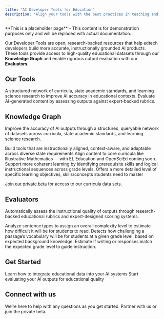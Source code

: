 ```yaml
---
title: "AI Developer Tools for Education"
description: "Align your tools with the best practices in teaching and learning"
---
```


<Warning>
  **This is a placeholder page** - This content is for demonstration purposes only and will be replaced with actual documentation.
</Warning>

Our Developer Tools are open, research-backed resources that help edtech developers build more accurate, instructionally grounded AI products. These tools provide access to high-quality educational datasets through our **Knowledge Graph** and enable rigorous output evaluation with our **Evaluators**.

## Our Tools

<Columns cols={2}>
  <Card
    title="Knowledge Graph"
    href="/knowledge-graph/v1.1/getting-started"
    img="/images/KG.png"
  >
    A structured network of curricula, state academic standards, and learning
    science research to improve AI accuracy in educational contexts.
  </Card>
  <Card
    title="Evaluators"
    href="/evaluators/v1.0.2/getting-started"
    img="/images/Evals.png"
  >
    Evaluate AI-generated content by assessing outputs against expert-backed
    rubrics.
  </Card>
</Columns>

## Knowledge Graph

Improve the accuracy of AI outputs through a structured, queryable network of datasets across curricula, state academic standards, and learning science research.

<CardGroup cols={4}>
  <Card
    title="State Academic Standards"
    icon="certificate"
    href="/knowledge-graph/v1.1/getting-started"
  >
    Build tools that are instructionally aligned, context-aware, and adaptable
    across diverse state requirements
  </Card>
  <Card
    title="Research-backed curricula*"
    icon="book"
    href="/knowledge-graph/v1.1/getting-started"
  >
    Align content to core curricula like Illustrative Mathematics — with EL
    Education and OpenSciEd coming soon.
  </Card>
  <Card
    title="Learning Progression"
    icon="arrow-progress"
    href="/knowledge-graph/v1.1/getting-started"
  >
    Support more coherent learning by identifying prerequisite skills and
    logical instructional sequences across grade levels.
  </Card>
  <Card
    title="Learning Components"
    icon="diagram-project"
    href="/knowledge-graph/v1.1/getting-started"
  >
    Offers a more detailed level of specific learning objectives,
    skills/concepts students need to master
  </Card>
</CardGroup>

[Join our private beta](google.com) for access to our curricula data sets.

## Evaluators

Automatically assess the instructional quality of outputs through research-backed educational rubrics and expert-designed scoring systems.

<CardGroup cols={3}>
  <Card
    title="Sentence Structure"
    icon="pen-line"
    href="/evaluators/v1.0.2/getting-started"
  >
    Analyze sentence types to assign an overall complexity level to estimate how
    difficult it will be for students to read.
  </Card>
  <Card
    title="Vocabulary Evaluator"
    icon="book"
    href="/evaluators/v1.0.2/getting-started"
  >
    Detects how challenging a passage’s vocabulary will be for students at a
    given grade level, based on expected background knowledge.
  </Card>
  <Card
    title="Grade Level Appropiateness"
    icon="bars-progress"
    href="/evaluators/v1.0.2/getting-started"
  >
    Estimate if writing or responses match the expected grade level to guide
    instruction.
  </Card>
</CardGroup>

## Get Started

<CardGroup cols={2}>
  <Card
    title="Knowledge Graph Documentation"
    icon="book"
    href="/knowledge-graph/getting-started"
  >
    Learn how to integrate educational data into your AI systems
  </Card>
  <Card
    title="Evaluators Documentation"
    icon="clipboard-check"
    href="/evaluators/getting-started"
  >
    Start evaluating your AI outputs for educational quality
  </Card>
</CardGroup>

## Connect with us

<CardGroup cols={2}>
  <Card title="Help" icon="circle-info" color="#4C5664" href="#">
    We’re here to help with any questions as you get started.
  </Card>
  <Card
    title="Partner with us"
    icon="handshake"
    color="#4C5664"
    href="/evaluators/getting-started"
  >
    Partner with us or join the private beta.
  </Card>
</CardGroup>